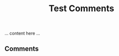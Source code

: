 ﻿---
slug: 2022-09-23-test-comments
title: 'Test Comments'
draft: false
---


... content here ...

## Comments

<Giscus
    id="comments"
    repo="hanpq/getps.dev"
    repoId="MDEwOlJlcG9zaXRvcnkzMTI4OTM0OTI="
    category="comments"
    categoryId="DIC_kwDOEqZgNM4CRzAp"
    mapping="pathname"
    strict="1"
    term="Comments"
    reactionsEnabled="1"
    emitMetadata="0"
    inputPosition="top"
    theme="dark"
    lang="en"
    loading="lazy"
/>
